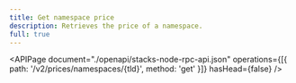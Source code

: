 ```yaml
---
title: Get namespace price
description: Retrieves the price of a namespace.
full: true
---
```


<APIPage
  document="./openapi/stacks-node-rpc-api.json"
  operations={[{ path: '/v2/prices/namespaces/{tld}', method: 'get' }]}
  hasHead={false}
/>
